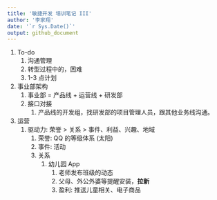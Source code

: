 ```yaml
---
title: '敏捷开发 培训笔记 III'
author: '李家翔'
date: '`r Sys.Date()`'
output: github_document
---
```


1. To-do
    1. 沟通管理
    1. 转型过程中的，困难
    1. 1-3 点计划

1. 事业部架构
    1. 事业部 = 产品线 + 运营线 + 研发部
    1. 接口对接
        1. 产品线的开发组，找研发部的项目管理人员，跟其他业务线沟通。
1. 运营
    1. 驱动力: 荣誉 > 关系 > 事件、利益、兴趣、地域
        1. 荣誉: QQ 的等级体系 (太阳)
        1. 事件: 活动
        1. 关系
            1. 幼儿园 App
                1. 老师发布班级的动态
                1. 父母、外公外婆等提醒安装，**拉新**
                1. 盈利: 推送儿童相关、电子商品
